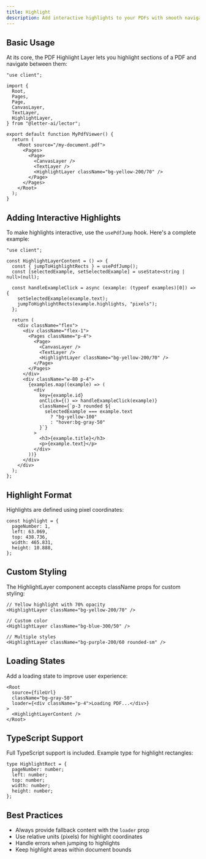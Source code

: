 ```yaml
---
title: Highlight
description: Add interactive highlights to your PDFs with smooth navigation and clickable annotations
---
```



<HighlightDemo />

## Basic Usage

At its core, the PDF Highlight Layer lets you highlight sections of a PDF and navigate between them:

```tsx
"use client";

import {
  Root,
  Pages,
  Page,
  CanvasLayer,
  TextLayer,
  HighlightLayer,
} from "@letter-ai/lector";

export default function MyPdfViewer() {
  return (
    <Root source="/my-document.pdf">
      <Pages>
        <Page>
          <CanvasLayer />
          <TextLayer />
          <HighlightLayer className="bg-yellow-200/70" />
        </Page>
      </Pages>
    </Root>
  );
}
```

## Adding Interactive Highlights

To make highlights interactive, use the `usePdfJump` hook. Here's a complete example:

```tsx
"use client";

const HighlightLayerContent = () => {
  const { jumpToHighlightRects } = usePdfJump();
  const [selectedExample, setSelectedExample] = useState<string | null>(null);

  const handleExampleClick = async (example: (typeof examples)[0]) => {
    setSelectedExample(example.text);
    jumpToHighlightRects(example.highlights, "pixels");
  };

  return (
    <div className="flex">
      <div className="flex-1">
        <Pages className="p-4">
          <Page>
            <CanvasLayer />
            <TextLayer />
            <HighlightLayer className="bg-yellow-200/70" />
          </Page>
        </Pages>
      </div>
      <div className="w-80 p-4">
        {examples.map((example) => (
          <div
            key={example.id}
            onClick={() => handleExampleClick(example)}
            className={`p-3 rounded ${
              selectedExample === example.text
                ? "bg-yellow-100"
                : "hover:bg-gray-50"
            }`}
          >
            <h3>{example.title}</h3>
            <p>{example.text}</p>
          </div>
        ))}
      </div>
    </div>
  );
};
```

## Highlight Format

Highlights are defined using pixel coordinates:

```tsx
const highlight = {
  pageNumber: 1,
  left: 63.069,
  top: 438.736,
  width: 465.831,
  height: 10.888,
};
```

## Custom Styling

The HighlightLayer component accepts className props for custom styling:

```tsx
// Yellow highlight with 70% opacity
<HighlightLayer className="bg-yellow-200/70" />

// Custom color
<HighlightLayer className="bg-blue-300/50" />

// Multiple styles
<HighlightLayer className="bg-purple-200/60 rounded-sm" />
```

## Loading States

Add a loading state to improve user experience:

```tsx
<Root
  source={fileUrl}
  className="bg-gray-50"
  loader={<div className="p-4">Loading PDF...</div>}
>
  <HighlightLayerContent />
</Root>
```

## TypeScript Support

Full TypeScript support is included. Example type for highlight rectangles:

```tsx
type HighlightRect = {
  pageNumber: number;
  left: number;
  top: number;
  width: number;
  height: number;
};
```

## Best Practices

- Always provide fallback content with the `loader` prop
- Use relative units (pixels) for highlight coordinates
- Handle errors when jumping to highlights
- Keep highlight areas within document bounds
